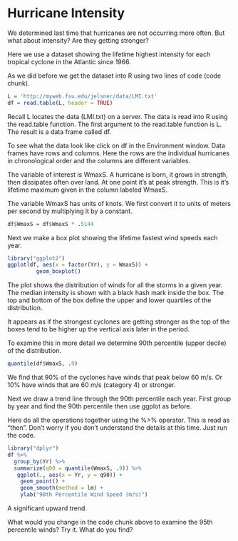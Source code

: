 Hurricane Intensity
====================

We determined last time that hurricanes are not occurring more often. But what about intensity? Are they getting stronger?

Here we use a dataset showing the lifetime highest intensity for each tropical cyclone in the Atlantic since 1966. 

As we did before we get the dataset into R using two lines of code (code chunk). 
```r
L = 'http://myweb.fsu.edu/jelsner/data/LMI.txt'
df = read.table(L, header = TRUE)
```

Recall L locates the data (LMI.txt) on a server. The data is read into R using the read.table function. The first argument to the read.table function is L. The result is a data frame called df.

To see what the data look like click on df in the Environment window. Data frames have rows and columns. Here the rows are the individual hurricanes in chronological order and the columns are different variables.

The variable of interest is WmaxS. A hurricane is born, it grows in strength, then dissipates often over land. At one point it's at peak strength. This is it's lifetime maximum given in the column labeled WmaxS.

The variable WmaxS has units of knots. We first convert it to units of meters per second by multiplying it by a constant.
```r
df$WmaxS = df$WmaxS * .5144
```

Next we make a box plot showing the lifetime fastest wind speeds each year.
```r
library("ggplot2")
ggplot(df, aes(x = factor(Yr), y = WmaxS)) +
         geom_boxplot()
```

The plot shows the distribution of winds for all the storms in a given year. The median intensity is shown with a black hash mark inside the box. The top and bottom of the box define the upper and lower quartiles of the distribution.

It appears as if the strongest cyclones are getting stronger as the top of the boxes tend to be higher up the vertical axis later in the period. 

To examine this in more detail we determine 90th percentile (upper decile) of the distribution.
```r
quantile(df$WmaxS, .9)
```

We find that 90% of the cyclones have winds that peak below 60 m/s. Or 10% have winds that are 60 m/s (category 4) or stronger.

Next we draw a trend line through the 90th percentile each year. First group by year and find the 90th percentile then use ggplot as before.

Here do all the operations together using the %>% operator. This is read as "then". Don't worry if you don't understand the details at this time. Just run the code.
```r
library("dplyr")
df %>%
  group_by(Yr) %>%
  summarize(q90 = quantile(WmaxS, .9)) %>%
   ggplot(., aes(x = Yr, y = q90)) +
    geom_point() +
    geom_smooth(method = lm) +
    ylab("90th Percentile Wind Speed (m/s)")
```

A significant upward trend.

What would you change in the code chunk above to examine the 95th percentile winds? Try it. What do you find?
